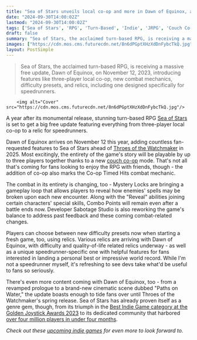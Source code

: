 ```yaml
---
title: "Sea of Stars unveils local co-op and more in Dawn of Equinox, a massive free update for the smash-hit ode to classic JRPGs"
date: "2024-09-30T14:00:02Z"
lastmod: "2024-09-30T14:00:02Z"
tags: ['Sea of Stars', 'RPG', 'Turn-Based', 'Indie', 'JRPG', 'Couch Co-op', 'Free Update', 'DLC', 'Expansion', 'Golden Joystick Awards', 'PC', 'Nintendo Switch', 'PlayStation']
draft: false
summary: "Sea of Stars, the acclaimed turn-based RPG, is receiving a massive free update, Dawn of Equinox, on November 12, 2023, introducing features like three-player local co-op, new combat mechanics, difficulty presets, and relics, including one designed specifically for speedrunners."
images: ["https://cdn.mos.cms.futurecdn.net/8n6dPGptXHzXdDnFybcTkQ.jpg"]
layout: PostSimple
---
```

> Sea of Stars, the acclaimed turn-based RPG, is receiving a massive free update, Dawn of Equinox, on November 12, 2023, introducing features like three-player local co-op, new combat mechanics, difficulty presets, and relics, including one designed specifically for speedrunners.


        <img alt="Cover" src="https://cdn.mos.cms.futurecdn.net/8n6dPGptXHzXdDnFybcTkQ.jpg"/>
        
A year after its monumental release, stunning turn-based RPG [<u>Sea of Stars</u>](https://www.gamesradar.com/sea-of-stars-review/) is set to get a big free update featuring everything from three-player local co-op to a relic for speedrunners.

Dawn of Equinox arrives on November 12 this year, adding countless fan-requested features to Sea of Stars ahead of [<u>Throes of the Watchmaker</u>](https://www.gamesradar.com/games/rpg/sea-of-stars-throes-of-the-watchmaker-is-out-for-free-in-spring-2025-expanding-on-the-smash-hit-throwback-jrpg-with-a-new-character-abilities-and-more/) in 2025. Most excitingly, the entirety of the game's story will be playable by up to three players together thanks to a new [<u>couch co-op</u>](https://www.gamesradar.com/couch-co-op-jrpgs-are-practically-unheard-of-but-were-finally-getting-another-thanks-to-indie-darling-sea-of-stars/) mode. That's not all that's coming for fans looking to enjoy the RPG with friends, though - the addition of co-op also marks the Co-op Timed Hits combat mechanic.

The combat in its entirety is changing, too - Mystery Locks are bringing a gameplay loop that allows players to reveal how enemies' spells may be broken upon each new encounter. Along with the "Reveal" abilities joining certain characters' special skills, Combo Points will remain even after a battle ends now. Developer Sabotage Studio is also reworking the game's balance to address past feedback and these coming combat-related changes.

Players can choose between new difficulty presets now when starting a fresh game, too, using relics. Various relics are arriving with Dawn of Equinox, with difficulty and quality-of-life related relics underway - as well as a unique speedrunner-specific one with helpful features for fans interested in landing a personal best or impressive world record. While I'm not a speedrunner myself, it's refreshing to see devs take what'd be useful to fans so seriously.

There's even more content coming with Dawn of Equinox, too - from a revamped prologue to a brand-new cinematic scene dubbed "Paths on Water," the update boasts enough to tide fans over until Throes of the Watchmaker's spring release. Sea of Stars has already proven itself as a genre gem, though, from its triumph in the [<u>Best Indie Game category at the Golden Joystick Awards 2023</u>](https://www.gamesradar.com/sea-of-stars-best-indie-gja-2023/) to its dedicated community that harbored [<u>over four million players in under four months</u>](https://www.gamesradar.com/sea-of-stars-one-of-our-favorite-jrpgs-of-the-year-has-been-played-by-over-4-million-people-in-under-4-months/).

*Check out these *[<u><em>upcoming indie games</em></u>](https://www.gamesradar.com/upcoming-indie-games/)* for even more to look forward to.*
        